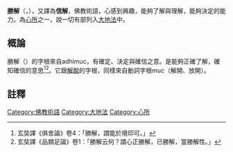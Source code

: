 {{佛教}}
'''勝解'''（{{lang-sa|{{IAST|adhimokṣa}}}}，{{lang-pi|{{IAST| adhimokkha}}}}），又譯為'''信解'''，佛教術語，心感到興趣，能夠了解與理解，能夠決定的能力。為[[心所|心所]]之一，說一切有部列入[[大地法|大地法]]中。

==概論==
勝解（{{lang-pi|{{IAST|adhimokkha}}}}）的字根來自adhimuc，有確定、決定與確信之意。是能夠正確了解，確知確信的意思<ref>玄奘譯《俱舍論》卷4：「勝解，謂能於境印可。」</ref><ref>玄奘譯《品類足論》卷1：「勝解云何？謂心正勝解，已勝解，當勝解性。」</ref>。它跟[[解脫|解脫]]的字根，同樣來自動詞字根muc（解開、放開）。

==註釋==
{{reflist}}
[[Category:佛教術語|Category:佛教術語]]
[[Category:大地法|Category:大地法]]
[[Category:心所|Category:心所]]